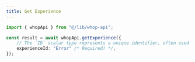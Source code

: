 ```yaml
---
title: Get Experience
---
```


```typescript
import { whopApi } from "@/lib/whop-api";

const result = await whopApi.getExperience({
	// The `ID` scalar type represents a unique identifier, often used to refetch an object or as key for a cache. The ID type appears in a JSON response as a String; however, it is not intended to be human-readable. When expected as an input type, any string (such as `"4"`) or integer (such as `4`) input value will be accepted as an ID.
	experienceId: "Error" /* Required! */,
});

```
